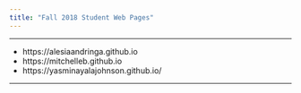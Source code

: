 ```yaml
---
title: "Fall 2018 Student Web Pages"
---
```


* * *

* https://alesiaandringa.github.io
* https://mitchelleb.github.io
* https://yasminayalajohnson.github.io/


* * *